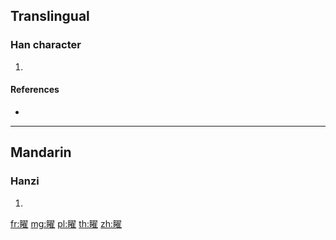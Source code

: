 {{character info/new}}
==Translingual==

===Han character===
{{Han char|rn=109|rad=目|as=14|sn=19|four=|canj=BUSMG,XBUSM}}

# {{defn|Han|sort=目14}}

====References====
* {{Han ref|kx=0819.270|dkj=23772|dj=1231.240|hdz=42520.080|uh=77C5|ud=30661}}

----

==Mandarin==

===Hanzi===
{{cmn-hanzi|pin=[[yào]] ([[yao4]])|wg=yao<sup>4</sup>}}

# {{defn|lang=cmn|sort=目14}}

[[fr:矅]]
[[mg:矅]]
[[pl:矅]]
[[th:矅]]
[[zh:矅]]